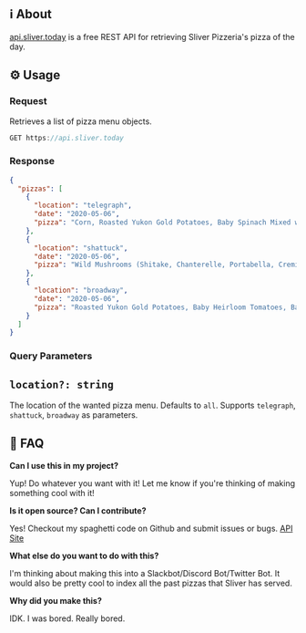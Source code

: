 ## ℹ️ About

[api.sliver.today](http://api.sliver.today) is a free REST API for retrieving Sliver Pizzeria's pizza of the day. 

## ⚙️ Usage

### Request

Retrieves a list of pizza menu objects.

```jsx
GET https://api.sliver.today
```

### Response

```json
{
  "pizzas": [
    {
      "location": "telegraph",
      "date": "2020-05-06",
      "pizza": "Corn, Roasted Yukon Gold Potatoes, Baby Spinach Mixed with Caramelized Onions, Mozzarella, French Feta Cheese, with Avocado Spread."
    },
    {
      "location": "shattuck",
      "date": "2020-05-06",
      "pizza": "Wild Mushrooms (Shitake, Chanterelle, Portabella, Cremini Mushrooms), Mozzarella, Asiago Fresh, Green Scallons, Fresh Herbs, Infused Chanterelle Mushrooms, and Garlic Olive Oil."
    },
    {
      "location": "broadway",
      "date": "2020-05-06",
      "pizza": "Roasted Yukon Gold Potatoes, Baby Heirloom Tomatoes, Baby Spinach Mixed with Caramelized Onions, Mozzarella, Pecorino Cheese mixed with Fresh Herbs, and Infused Sage Garlic Oil."
    }
  ]
}
```

### Query Parameters

## `location?: string`

The location of the wanted pizza menu. Defaults to `all`. Supports `telegraph`, `shattuck`, `broadway` as parameters.

## 🤔 FAQ

**Can I use this in my project?**

Yup! Do whatever you want with it! Let me know if you're thinking of making something cool with it!

**Is it open source? Can I contribute?**

Yes! Checkout my spaghetti code on Github and submit issues or bugs. [API](https://github.com/mrbrianhobo/api.sliver.today) [Site](https://github.com/mrbrianhobo/sliver.today)

**What else do you want to do with this?** 

I'm thinking about making this into a Slackbot/Discord Bot/Twitter Bot. It would also be pretty cool to index all the past pizzas that Sliver has served. 

**Why did you make this?**

IDK. I was bored. Really bored.
